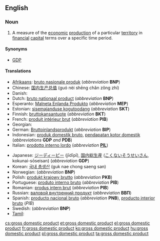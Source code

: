 ==English==
{{wikipedia}}

===Noun===
{{en-noun|sg=[[gross]] [[domestic]] [[product]]|-|s}}

# {{economics}} A measure of the [[economic]] [[production]] of a particular [[territory]] in [[financial]] [[capital]] terms over a specific time period.

====Synonyms====
*[[GDP]]

====Translations====
{{trans-top|gross domestic product}}
* [[Afrikaans]]: [[bruto nasionale produk]] (''abbreviation'' '''BNP''')
* Chinese: [[国内生产总值]] (guó nèi shēng chǎn zǒng zhí)
* Danish: {{t|da|BNI per indbygger}}
* Dutch: [[bruto nationaal product]] (''abbreviation'' '''BNP''')
* Esperanto: [[Malneta Enlanda Produkto]] (''abbreviation'' '''MEP''')
* Estonian: [[sisemajanduse kogutoodang]] (''abbreviation'' '''SKT''')
* Finnish: [[bruttokansantuote]] (''abbreviation'' '''BKT''')
* French: [[produit intérieur brut]] {{m}} (''abbreviation'' '''PIB''')
* Georgian: {{t|ka|მთლიანი შიდა პროდუქტი|tr=mt'liani šida produk'ti|sc=Geor|xs=Georgian}}
* German: [[Bruttoinlandsprodukt]] {{n}} (''abbreviation'' '''BIP''')
* Indonesian: [[produk domestik bruto]], [[pendapatan kotor domestik]] (''abbreviations'' '''GDP''' ''and'' '''PDB''')
* Italian: [[prodotto interno lordo]]  {{m}} (''abbreviation'' '''[[PIL]]''')
{{trans-mid}}
* Japanese: [[ジーディーピー]] (jīdīpī), [[国内]][[総生産]] ([[こくない]][[そうせいさん]], kokunai-sōseisan) (''abbreviation'' '''GDP''')
* Korean: [[국내 총생산]] (guk nae chong saeng san)
* Norwegian: {{t|no|brutto nasjonalprodukt}} (''abbreviation'' '''BNP''')
* Polish: [[produkt krajowy brutto]] (''abbreviation'' '''PKB''')
* Portuguese: [[produto interno bruto]] (''abbreviation'' '''PIB''')
* Romanian: [[produs intern brut]] (''abbreviation'' '''PIB''')
* Russian: [[валовой внутренний продукт]] (''abbreviation'' '''ВВП''')
* Spanish: [[producto nacional bruto]] (''abbreviation'' '''PNB'''), [[producto interior bruto]] (''PIB'')
* Swedish: {{t|sv|bruttonationalprodukt}} (''abbreviation'' '''BNP''')
* [[Tamil]]: {{t|ta|மொத்த உள்நாட்டு உற்பத்தி|xs=Tamil}}
{{trans-bottom}}

[[cs:gross domestic product]]
[[et:gross domestic product]]
[[el:gross domestic product]]
[[fr:gross domestic product]]
[[ko:gross domestic product]]
[[hu:gross domestic product]]
[[pl:gross domestic product]]
[[ta:gross domestic product]]